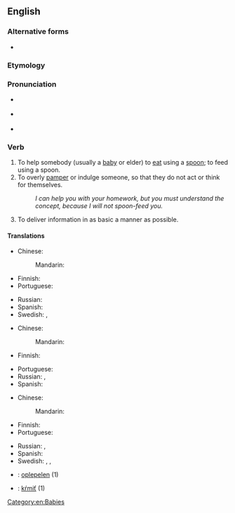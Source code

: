 {{also|spoonfeed}}
==English==

===Alternative forms===
* {{l|en|spoonfeed}}

===Etymology===
{{compound|spoon|feed|lang=en}}

===Pronunciation===
* {{a|GenAm}} {{IPA|/ˈspunˌfid/|lang=en}}
* {{a|RP}} {{IPA|/ˈspuːnfiːd/|lang=en}}
* {{hyphenation|spoon|feed|lang=en}}

===Verb===
{{en-verb|head=[[spoon]]-[[feed]]|spoon-feeds|spoon-feeding|spoon-fed}}

# To help somebody (usually a [[baby]] or elder) to [[eat]] using a [[spoon]]; to feed using a spoon.
# To overly [[pamper]] or indulge someone, so that they do not act or think for themselves.
#: ''I can help you with your homework, but you must understand the concept, because I will not spoon-feed you. ''
# To deliver information in as basic a manner as possible.<!-- to [[teach]] or [[assist]] whilst requiring little or no [[effort]] on the part of the person being taught or assisted -->

====Translations====
{{trans-top|to help somebody to eat using a spoon}}
* Chinese:
*: Mandarin: {{t-needed|cmn}}
* Finnish: {{t|fi|[[syöttää]] [[lusikalla]]}}
* Portuguese: {{t|pt|[[dar]] [[de]] [[comer]] [[com]] [[colher]]}}
{{trans-mid}}
* Russian: {{t|ru|корми́ть ложкой}}
* Spanish: {{t|es|dar de comer con cuchara}}
* Swedish: {{t|sv|skedmata}}, {{t+|sv|mata}}
{{trans-bottom}}

{{trans-top|to overly pamper or indulge someone}}
* Chinese:
*: Mandarin: {{t-needed|cmn}}
* Finnish: {{t|fi|poispilata}}
{{trans-mid}}
* Portuguese: {{t|pt|[[dar]] [[tudo]] [[mastigado]]}}
* Russian: {{t+|ru|ба́ловать}}, {{t+|ru|не́жить}}
* Spanish: {{t-needed|es}}
{{trans-bottom}}

{{trans-top|to deliver information in as basic a manner as possible}}
* Chinese:
*: Mandarin: {{t-needed|cmn}}
* Finnish: {{t+|fi|vääntää rautalangasta}}
* Portuguese: {{t+|pt|mastigar}}
{{trans-mid}}
* Russian: {{t+|ru|растолко́вывать}}, {{t+|ru|разжёвывать}}
* Spanish: {{t+|es|masticar}}
* Swedish: {{t|sv|skedmata}}, {{t+|sv|dalta}}, {{t+|sv|klema}}
{{trans-bottom}}

{{checktrans-top}}
* {{ttbc|nl}}: [[oplepelen]] (1)
{{trans-mid}}
* {{ttbc|sk}}: [[kŕmiť]] (1)
{{trans-bottom}}

[[Category:en:Babies]]